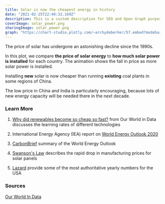 ```yaml
---
title: Solar is now the cheapest energy in history
date: "2021-02-25T22:40:32.169Z"
description: This is a custom description for SEO and Open Graph purposes, rather than the default generated excerpt. Simply add a description field to the frontmatter.
coverImage: solar_power.png
sharingImage: solar_power.png
graph: "https://chart-studio.plotly.com/~archydeberker/57.embed?modebar=false&link=false&logo=false"
---
```



The price of solar has undergone an astonishing decline since the 1990s.

In this plot, we compare **the price of solar energy** to **how much solar power is installed** for each country.
The animation shows the fall in price as more solar power is installed.

Installing **new** solar is now cheaper than running **existing** coal
plants in some regions of China.

The low price in China and India is particularly encouraging, because lots
of new energy capacity will be needed there in the next decade.

### Learn More

<Box >

1. [Why did renewables become so cheap so fast?](https://ourworldindata.org/cheap-renewables-growth) from Our World in Data discusses the learning rates of different technologies

2. International Energy Agency (IEA) report on [World Energy Outlook 2020](https://webstore.iea.org/world-energy-outlook-2020)

3. [CarbonBrief](https://www.carbonbrief.org/solar-is-now-cheapest-electricity-in-history-confirms-iea) summary of the World Energy Outlook

4. [Swanson's Law](https://en.wikipedia.org/wiki/Swanson%27s_law) describes the rapid drop in manufacturing prices for solar panels

5. [Lazard](https://www.lazard.com/perspective/levelized-cost-of-energy-and-levelized-cost-of-storage-2020/) provide
   some of the most authoritative yearly numbers for the USA

</Box>

### Sources

[Our World In Data](https://ourworldindata.org/)
